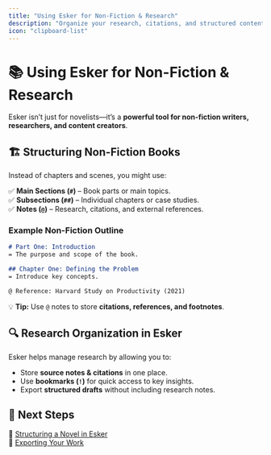 ```yaml
---
title: "Using Esker for Non-Fiction & Research"
description: "Organize your research, citations, and structured content in Esker for non-fiction writing."
icon: "clipboard-list"
---
```


# 📚 Using Esker for Non-Fiction & Research  

Esker isn’t just for novelists—it’s a **powerful tool for non-fiction writers, researchers, and content creators**.  

## 🏗️ **Structuring Non-Fiction Books**  

Instead of chapters and scenes, you might use:  

✅ **Main Sections (`#`)** – Book parts or main topics.  
✅ **Subsections (`##`)** – Individual chapters or case studies.  
✅ **Notes (`@`)** – Research, citations, and external references.  

### **Example Non-Fiction Outline**  

```md
# Part One: Introduction
= The purpose and scope of the book.

## Chapter One: Defining the Problem
= Introduce key concepts.

@ Reference: Harvard Study on Productivity (2021)
```

💡 **Tip:** Use `@` notes to store **citations, references, and footnotes**.

## 🔍 **Research Organization in Esker**  

Esker helps manage research by allowing you to:  

- Store **source notes & citations** in one place.  
- Use **bookmarks (`!`)** for quick access to key insights.  
- Export **structured drafts** without including research notes.  

## 🎯 **Next Steps**  

📖 [Structuring a Novel in Esker](/advanced/structuring-a-novel)  
📂 [Exporting Your Work](/exporting/markdown-export)  
